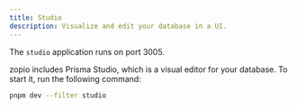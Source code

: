 ```yaml
---
title: Studio
description: Visualize and edit your database in a UI.
---
```


<Tip>The `studio` application runs on port 3005.</Tip>

zopio includes Prisma Studio, which is a visual editor for your database. To start it, run the following command:

```sh Terminal
pnpm dev --filter studio
```